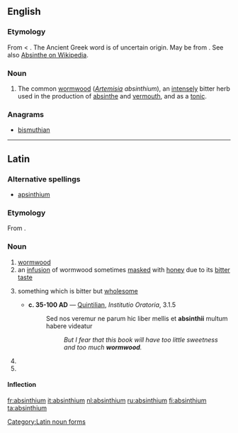 ==English==

===Etymology===
From {{etyl|la}} {{term|absinthium|lang=la}} < {{etyl|grc}} {{term|sc=polytonic|ἀψίνθιον|tr=apsinthion|lang=grc}}.  The Ancient Greek word is of uncertain origin. May be from {{etyl|fa}} {{term|sc=fa-Arab|اسپند|tr=ispand||wild rue|lang=fa}}. See also [[w:Absinthe#Etymology|Absinthe on Wikipedia]].

===Noun===
{{en-noun|-}}

# {{plants}} The common [[wormwood]] (''[[Artemisia]] absinthium''), an [[intensely]] bitter herb used in the production of [[absinthe]] and [[vermouth]], and as a [[tonic]].

===Anagrams===
* [[bismuthian#English|bismuthian]]

----

==Latin==

===Alternative spellings===
* [[apsinthium]]

===Etymology===
From {{etyl|grc|la}} {{term|ἀψίνθιον||wormwood|tr=apsinthion|lang=grc}}.

===Noun===
{{la-noun|absinthium|absinthii#Latin|absinthiī|n|second}}

# [[wormwood]]
# an [[infusion]] of wormwood sometimes [[masked]] with [[honey]] due to its [[bitter]] [[taste]]
# {{figurative|lang=la}} something which is bitter but [[wholesome]]
#* '''c. 35-100 AD''' — [[w:Quintilian|Quintilian]], ''Institutio Oratoria'', 3.1.5
#*: Sed nos veremur ne parum hic liber mellis et '''absinthii''' multum habere videatur
#*:: ''But I fear that this book will have too little sweetness and too much '''wormwood'''.''
# {{inflection of|[[absinthium#Latin|absinthium]]||acc|s|lang=la}}
# {{inflection of|[[absinthium#Latin|absinthium]]||voc|s|lang=la}}

====Inflection====
{{la-decl-2nd-N|absinthi}}

[[Category:Latin noun forms]]

[[fr:absinthium]]
[[it:absinthium]]
[[nl:absinthium]]
[[ru:absinthium]]
[[fi:absinthium]]
[[ta:absinthium]]